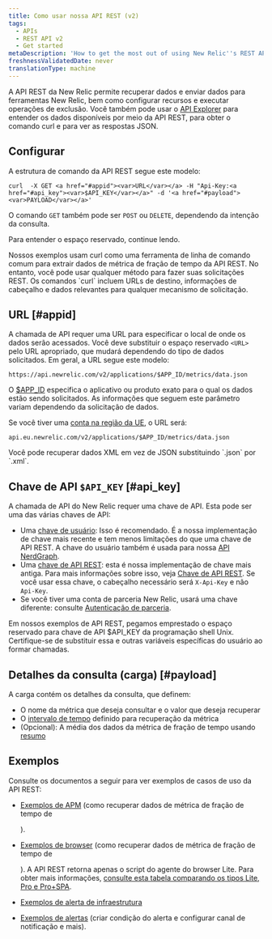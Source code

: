 ```yaml
---
title: Como usar nossa API REST (v2)
tags:
  - APIs
  - REST API v2
  - Get started
metaDescription: 'How to get the most out of using New Relic''s REST API (v2) , including a demo, setup and format requirements, and links to detailed examples.'
freshnessValidatedDate: never
translationType: machine
---
```


A API REST da New Relic permite recuperar dados e enviar dados para ferramentas New Relic, bem como configurar recursos e executar operações de exclusão. Você também pode usar o [API Explorer](/docs/apis/rest-api-v2/api-explorer-v2/getting-started-new-relics-api-explorer) para entender os dados disponíveis por meio da API REST, para obter o comando curl e para ver as respostas JSON.

## Configurar

A estrutura de comando da API REST segue este modelo:

```
curl  -X GET <a href="#appid"><var>URL</var></a> -H "Api-Key:<a href="#api_key"><var>$API_KEY</var></a>" -d '<a href="#payload"><var>PAYLOAD</var></a>'
```

O comando `GET` também pode ser `POST` ou `DELETE`, dependendo da intenção da consulta.

Para entender o espaço reservado, continue lendo.

<Callout variant="tip">
  Nossos exemplos usam curl como uma ferramenta de linha de comando comum para extrair dados de métrica de fração de tempo da API REST. No entanto, você pode usar qualquer método para fazer suas solicitações REST. Os comandos `curl` incluem URLs de destino, informações de cabeçalho e dados relevantes para qualquer mecanismo de solicitação.
</Callout>

## URL [#appid]

A chamada de API requer uma URL para especificar o local de onde os dados serão acessados. Você deve substituir o espaço reservado `<URL>` pelo URL apropriado, que mudará dependendo do tipo de dados solicitados. Em geral, a URL segue este modelo:

```
https://api.newrelic.com/v2/applications/$APP_ID/metrics/data.json
```

O [$APP_ID](/docs/apis/rest-api-v2/requirements/finding-product-id) especifica o aplicativo ou produto exato para o qual os dados estão sendo solicitados. As informações que seguem este parâmetro variam dependendo da solicitação de dados.

Se você tiver uma [conta na região da UE](/docs/using-new-relic/welcome-new-relic/getting-started/introduction-eu-region-data-center), o URL será:

```
api.eu.newrelic.com/v2/applications/$APP_ID/metrics/data.json
```

<Callout variant="tip">
  Você pode recuperar dados XML em vez de JSON substituindo `.json` por `.xml`.
</Callout>

## Chave de API `$API_KEY` [#api_key]

A chamada de API do New Relic requer uma chave de API. Esta pode ser uma das várias chaves de API:

* Uma [chave de usuário](/docs/apis/get-started/intro-apis/types-new-relic-api-keys#user-api-key): Isso é recomendado. É a nossa implementação de chave mais recente e tem menos limitações do que uma chave de API REST. A chave do usuário também é usada para nossa [API NerdGraph](/docs/apis/nerdgraph/get-started/introduction-new-relic-nerdgraph).
* Uma [chave de API REST](/docs/apis/get-started/intro-apis/types-new-relic-api-keys#rest-api-key): esta é nossa implementação de chave mais antiga. Para mais informações sobre isso, veja [Chave de API REST](/docs/apis/get-started/intro-apis/types-new-relic-api-keys#rest-api-key). Se você usar essa chave, o cabeçalho necessário será `X-Api-Key` e não `Api-Key`.
* Se você tiver uma conta de parceria New Relic, usará uma chave diferente: consulte [Autenticação de parceria](/docs/apis/rest-api-v2/get-started/admin-users-api-key-partnerships).

Em nossos exemplos de API REST, pegamos emprestado o espaço reservado para chave de API $API_KEY da programação shell Unix. Certifique-se de substituir essa e outras variáveis específicas do usuário ao formar chamadas.

## Detalhes da consulta (carga) [#payload]

A carga contém os detalhes da consulta, que definem:

* O nome da métrica que deseja consultar e o valor que deseja recuperar
* O [intervalo de tempo](/docs/apis/rest-api-v2/requirements/specifying-time-range-v2) definido para recuperação da métrica
* (Opcional): A média dos dados da métrica de fração de tempo usando [resumo](/docs/apis/rest-api-v2/requirements/calculating-average-metric-values-summarize)

## Exemplos

Consulte os documentos a seguir para ver exemplos de casos de uso da API REST:

* [Exemplos de APM](/docs/apis/rest-api-v2/application-examples-v2) (como recuperar dados de métrica de fração de tempo de

  <InlinePopover type="apm"/>

  ).

* [Exemplos de browser](/docs/apis/rest-api-v2/browser-examples-v2) (como recuperar dados de métrica de fração de tempo de

  <InlinePopover type="browser"/>

  ). A API REST retorna apenas o script do agente do browser Lite. Para obter mais informações, [consulte esta tabela comparando os tipos Lite, Pro e Pro+SPA](/docs/browser/browser-monitoring/installation/install-browser-monitoring-agent).

* [Exemplos de alerta de infraestrutura](/docs/infrastructure/new-relic-infrastructure/infrastructure-alert-conditions/rest-api-calls-new-relic-infrastructure-alerts)

* [Exemplos de alertas](/docs/alerts/new-relic-alerts/rest-api-alerts) (criar condição do alerta e configurar canal de notificação e mais).
